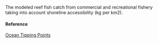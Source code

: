 The modeled reef fish catch from commercial and recreational fishery taking into account shoreline accessibility (kg per km2).

#### Reference

[Ocean Tipping Points](http://www.pacioos.hawaii.edu/projects/oceantippingpoints/#data)